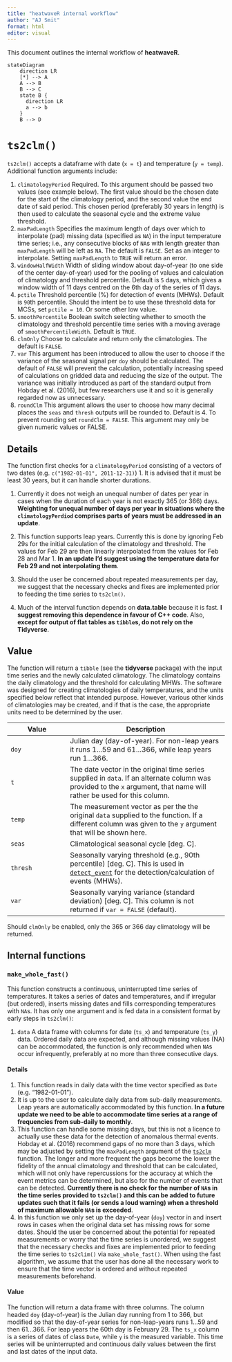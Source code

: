 ```yaml
---
title: "heatwaveR internal workflow"
author: "AJ Smit"
format: html
editor: visual
---
```


This document outlines the internal workflow of **heatwaveR**.

```mermaid
stateDiagram
    direction LR
    [*] --> A
    A --> B
    B --> C
    state B {
      direction LR
      a --> b
    }
    B --> D
```

# `ts2clm()`

`ts2clm()` accepts a dataframe with date (`x = t`) and temperature
(`y = temp`). Additional function arguments include:

1.  `climatologyPeriod` Required. To this argument should be passed two
    values (see example below). The first value should be the chosen
    date for the start of the climatology period, and the second value
    the end date of said period. This chosen period (preferably 30 years
    in length) is then used to calculate the seasonal cycle and the
    extreme value threshold.
2.  `maxPadLength` Specifies the maximum length of days over which to
    interpolate (pad) missing data (specified as `NA`) in the input
    temperature time series; i.e., any consecutive blocks of `NA`s with
    length greater than `maxPadLength` will be left as `NA`. The default
    is `FALSE`. Set as an integer to interpolate. Setting `maxPadLength`
    to `TRUE` will return an error.
3.  `windowHalfWidth` Width of sliding window about day-of-year (to one
    side of the center day-of-year) used for the pooling of values and
    calculation of climatology and threshold percentile. Default is `5`
    days, which gives a window width of 11 days centred on the 6th day
    of the series of 11 days.
4.  `pctile` Threshold percentile (%) for detection of events (MHWs).
    Default is `90`th percentile. Should the intent be to use these
    threshold data for MCSs, set `pctile = 10`. Or some other low value.
5.  `smoothPercentile` Boolean switch selecting whether to smooth the
    climatology and threshold percentile time series with a moving
    average of `smoothPercentileWidth`. Default is `TRUE`.
6.  `clmOnly` Choose to calculate and return only the climatologies. The
    default is `FALSE`.
7.  `var` This argument has been introduced to allow the user to choose
    if the variance of the seasonal signal per `doy` should be
    calculated. The default of `FALSE` will prevent the calculation,
    potentially increasing speed of calculations on gridded data and
    reducing the size of the output. The variance was initially
    introduced as part of the standard output from Hobday et al. (2016),
    but few researchers use it and so it is generally regarded now as
    unnecessary.
8.  `roundClm` This argument allows the user to choose how many decimal
    places the `seas` and `thresh` outputs will be rounded to. Default
    is 4. To prevent rounding set `roundClm = FALSE`. This argument may
    only be given numeric values or FALSE.

## Details

The function first checks for a `climatologyPeriod` consisting of a
vectors of two dates (e.g. `c("1982-01-01", 2011-12-31)`) 1. It is
advised that it must be least 30 years, but it can handle shorter
durations.

1.  Currently it does not weigh an unequal number of dates per year in
    cases when the duration of each year is not exactly 365 (or 366)
    days. **Weighting for unequal number of days per year in situations
    where the `climatologyPerdiod` comprises parts of years must be
    addressed in an update**.

2.  This function supports leap years. Currently this is done by
    ignoring Feb 29s for the initial calculation of the climatology and
    threshold. The values for Feb 29 are then linearly interpolated from
    the values for Feb 28 and Mar 1. **In an update I'd suggest using
    the temperature data for Feb 29 and not interpolating them**.

3.  Should the user be concerned about repeated measurements per day, we
    suggest that the necessary checks and fixes are implemented prior to
    feeding the time series to `ts2clm()`.

4.  Much of the interval function depends on **data.table** because it
    is fast. **I suggest removing this dependence in favour of C++
    code**. Also, **except for output of flat tables as `tibble`s, do
    not rely on the Tidyverse**.

## Value

The function will return a `tibble` (see the **tidyverse** package) with
the input time series and the newly calculated climatology. The
climatology contains the daily climatology and the threshold for
calculating MHWs. The software was designed for creating climatologies
of daily temperatures, and the units specified below reflect that
intended purpose. However, various other kinds of climatologies may be
created, and if that is the case, the appropriate units need to be
determined by the user.

| Value    | Description                                                                                                                                                                                                        |
|--------------------|----------------------------------------------------|
| `doy`    | Julian day (day-of-year). For non-leap years it runs 1\...59 and 61\...366, while leap years run 1\...366.                                                                                                         |
| `t`      | The date vector in the original time series supplied in `data`. If an alternate column was provided to the `x` argument, that name will rather be used for this column.                                            |
| `temp`   | The measurement vector as per the the original `data` supplied to the function. If a different column was given to the `y` argument that will be shown here.                                                       |
| `seas`   | Climatological seasonal cycle \[deg. C\].                                                                                                                                                                          |
| `thresh` | Seasonally varying threshold (e.g., 90th percentile) \[deg. C\]. This is used in [`detect_event`](http://127.0.0.1:46723/help/library/heatwaveR/help/detect_event) for the detection/calculation of events (MHWs). |
| `var`    | Seasonally varying variance (standard deviation) \[deg. C\]. This column is not returned if `var = FALSE` (default).                                                                                               |

Should `clmOnly` be enabled, only the 365 or 366 day climatology will be
returned.

## Internal functions

### `make_whole_fast()`

This function constructs a continuous, uninterrupted time series of
temperatures. It takes a series of dates and temperatures, and if
irregular (but ordered), inserts missing dates and fills corresponding
temperatures with `NA`s. It has only one argument and is fed data in a
consistent format by early steps in `ts2clm()`:

1.  `data` A data frame with columns for date (`ts_x`) and temperature
    (`ts_y`) data. Ordered daily data are expected, and although missing
    values (NA) can be accommodated, the function is only recommended
    when `NA`s occur infrequently, preferably at no more than three
    consecutive days.

#### Details

1.  This function reads in daily data with the time vector specified as
    `Date` (e.g. "1982-01-01").
2.  It is up to the user to calculate daily data from sub-daily
    measurements. Leap years are automatically accommodated by this
    function. **In a future update we need to be able to accommodate
    time series at a range of frequencies from sub-daily to monthly**.
3.  This function can handle some missing days, but this is not a
    licence to actually use these data for the detection of anomalous
    thermal events. Hobday et al. (2016) recommend gaps of no more than
    3 days, which may be adjusted by setting the `maxPadLength` argument
    of the
    [`ts2clm`](http://127.0.0.1:46723/help/library/heatwaveR/help/ts2clm)
    function. The longer and more frequent the gaps become the lower the
    fidelity of the annual climatology and threshold that can be
    calculated, which will not only have repercussions for the accuracy
    at which the event metrics can be determined, but also for the
    number of events that can be detected. **Currently there is no check
    for the number of `NA`s in the time series provided to `ts2clm()`
    and this can be added to future updates such that it fails (or sends
    a loud warning) when a threshold of maximum allowable `NA`s is
    exceeded**.
4.  In this function we only set up the day-of-year (`doy`) vector in
    and insert rows in cases when the original data set has missing rows
    for some dates. Should the user be concerned about the potential for
    repeated measurements or worry that the time series is unordered, we
    suggest that the necessary checks and fixes are implemented prior to
    feeding the time series to `ts2clim()` via `make_whole_fast()`. When
    using the fast algorithm, we assume that the user has done all the
    necessary work to ensure that the time vector is ordered and without
    repeated measurements beforehand.

#### Value

The function will return a data frame with three columns. The column
headed `doy` (day-of-year) is the Julian day running from 1 to 366, but
modified so that the day-of-year series for non-leap-years runs 1\...59
and then 61\...366. For leap years the 60th day is February 29. The
`ts_x` column is a series of dates of class `Date`, while `y` is the
measured variable. This time series will be uninterrupted and continuous
daily values between the first and last dates of the input data.
